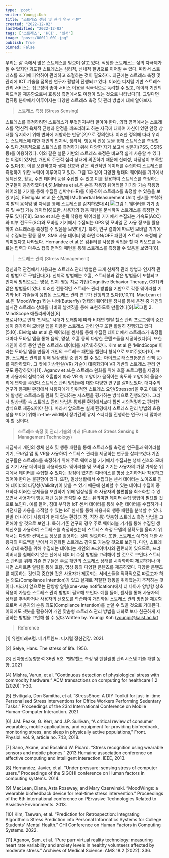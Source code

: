 ```yaml
---
type: 'post'
writer: YoungjiKoh
title: "스트레스 센싱 및 관리 연구 리뷰"
created: "2022-12-02"
lastModified: "2022-12-02"
tags: ['스트레스', 'HCI', '센서']
image: "posts/00011_001.jpg"
publish: True
pinned: False
---
```


우리는 삶 속에서 많은 스트레스를 받으며 살고 있다. 적당한 스트레스는 삶의 자극제가 될 수 있지만 과도한 스트레스는 심리적, 신체적 질병으로 이어질 수 있다. 따라서 스트레스를 조기에 파악하여 관리하고 조절하는 것이 필요하다. 최근에는 스트레스 측정 및 관리에 ICT 기술을 접목한 연구가 활발히 진행되고 있다. 이러한 디지털 기반 스트레스 관리 서비스는 접근성이 좋아 서비스 이용을 적극적으로 독려할 수 있고, 데이터 기반의 피드백을 제공함으로써 효용성 측면에서도 이점이 있는 것으로 나타났다[1]. 그렇다면 컴퓨팅 분야에서 이루어지는 다양한 스트레스 측정 및 관리 방법에 대해 알아보자.  

> 스트레스 측정 (Stress Sensing)

스트레스를 측정하려면 스트레스가 무엇인지부터 알아야 한다. 의학 영역에서는 스트레스를 ‘정신적 육체적 균형과 안정을 깨뜨리려고 하는 자극에 대하여 자신이 있던 안정 상태를 유지하기 위해 변화에 저항하는 반응'[2]으로 정의한다. 이러한 정의에 따라 우리는 스트레스에 대한 개인의 인지적, 생리적, 행동적 반응 등을 통해 스트레스를 측정할 수 있다.전통적으로 스트레스를 측정하기 위해 다양한 자가 보고식 설문지(PSS, CSRS 등)를 이용하였다. 이와 같은 설문 기반의 스트레스 측정은 비교적 쉽게 사용할 수 있다는 이점이 있지만, 개인의 주관적 심리 상태에 의존하기 때문에 신뢰성, 타당성이 부족할 수 있다[3]. 이를 보완하고자 생체 신호와 같은 객관적인 데이터를 수집하여 스트레스를 측정하기 위한 노력이 이루어지고 있다. 그림 1과 같이 다양한 형태의 웨어러블 기기에서 생체신호, 활동, 수면 데이터 등을 수집할 수 있고 이를 활용하여 스트레스를 측정하는 연구들이 등장하였다[4,5].Mishra et al.은 손목 착용형 웨어러블 기기와 가슴 착용형 웨어러블 기기를 통해 수집된 심박수(HR)를 이용하여 스트레스를 측정할 수 있음을 보였고[4], Elvitigala et al.은 신발에 IMU(Inertial Measurement Unit) 센서를 부착하여 발의 움직임 및 자세를 통해 스트레스를 감지하였다[4].![](/posts/00011_001.jpg)그림 1. 웨어러블 기기 종류 및 수집 가능 데이터[6]또한, 사용자의 행동 패턴을 분석하여 스트레스를 측정한 연구도 있다[7,8]. Sano et al.은 손목 착용형 웨어러블 기기에서 수집되는 가속도(ACC)와 피부 전도도(SC)와 모바일 기기에서 수집되는 GPS 및 모바일 폰 사용 정보를 활용하여 스트레스를 측정할 수 있음을 보였다[7]. 특히, 연구 결과에 따르면 모바일 기기에서 수집되는 활동 정보, SMS 사용 데이터 및 화면 ON/OFF 패턴이 스트레스 측정에 유의미했다고 나타났다. Hernandez et al.은 컴퓨터를 사용한 작업을 할 때 키보드를 누르는 압력과 마우스 접촉 면적의 패턴을 통해 스트레스를 측정할 수 있음을 보였다[8].
> 스트레스 관리 (Stress Management)

정신과적 관점에서 사용되는 스트레스 관리 방법은 크게 신체적 관리 방법과 인지적 관리 방법으로 구별된다[3]. 신체적 방법에는 호흡, 스트레칭과 같은 방법들이 포함되고 인지적 방법으로는 명상, 인지-행동 치료 기법(Cognitive Behavior Therapy, CBT)와 같은 방법들이 있다. 이러한 전통적인 스트레스 관리 방법을 기반으로 각종 웨어러블 기기와 IoT 기술들이 융합된 스트레스 관리 연구가 진행되고 있다[9,10,11]. MacLean et al.은 ‘MoodWings'라는 나비(Butterfly) 형태의 웨어러블 장치를 통해 운전 중 개인의 실시간 스트레스 상태를 나비의 날갯짓을 통해 표현하도록 만들었다[9].![](/posts/00011_002.jpg)그림 2. MindScope 애플리케이션[8]  
코로나19로 인해 ‘언택트' 시대가 도래함에 따라 비대면 멘탈 헬스 관리 프로그램의 중요성이 증가하며 모바일 앱을 이용한 스트레스 관리 연구 또한 활발히 진행되고 있다[5,10]. Elvitigala et al.은 웨어러블 센서를 통해 수집된 데이터에서 스트레스가 측정될 때마다 모바일 앱을 통해 음악, 명상, 호흡 등의 다양한 콘텐츠들을 제공하였다[5]. 또한 개인이 하루 동안 받은 스트레스 데이터를 시각화하였다. Kim et al.은 ‘MindScope'이라는 모바일 앱을 만들어 개인의 스트레스 패턴을 캘린더 형식으로 보여주었다[10]. 또한, 스트레스 관리를 위해 일상생활 중 쉽게 할 수 있는 마이크로 태스크(5분간 산책 등)를 제안하였다. 그 밖에 가상현실(VR) 기술이 대중화되며 VR 기반의 스트레스 관리 연구도 등장하였다[11]. Aganov et al.은 스트레스 완화를 위해 호흡 프로그램을 제공하며 사용자의 심박수와 호흡법에 따라 VR 속 고양이가 움직이는 속도와 고양이의 울음소리에 변화를 주었다.스트레스 관리 방법들에 대한 다양한 연구를 살펴보았다. 대다수의 연구가 통제된 환경에서 사용자에게 인위적인 스트레스 요인(Stressor)을 주고 이로 인해 발생한 스트레스를 완화 및 관리하는 시스템을 평가하는 방식으로 진행되었다. 그러나 일상생활 속 스트레스 관리 방법은 통제된 환경에서보다 훨씬 시의적절하고 편리한 방식으로 제공되어야 한다. 따라서 앞으로는 실제 환경에서 스트레스 관리 방법의 효용성을 보이기 위해 in-the-wild에서 장기간의 유저 스터디를 진행하는 연구가 더 많아져야 할 것이다.
> 스트레스 측정 및 관리 기술의 미래 (Future of Stress Sensing & Management Technology)

지금까지 개인의 생체 신호 및 행동 패턴을 통해 스트레스를 측정한 연구들과 웨어러블 기기, 모바일 앱 및 VR을 사용하여 스트레스 관리를 제공하는 연구를 살펴보았다.기존 연구들은 스트레스를 측정하기 위해 주로 웨어러블 기기에서 수집되는 생체 신호와 모바일 기기 사용 데이터를 사용하였다. 웨어러블 및 모바일 기기는 사용자의 가장 가까운 위치에서 데이터를 수집할 수 있다는 장점이 있지만 디바이스를 항상 소지하거나 착용하고 있어야 한다는 불편함이 있다. 또한, 일상생활에서 수집되는 센서 데이터는 노이즈로 인해 데이터의 타당성(Validity)이 낮을 수 있기 때문에 신뢰할 수 있는 데이터 수집이 중요하다.이러한 문제들을 보완하기 위해 일상생활 속 사용자의 불편함을 최소화할 수 있으면서 사용자의 행동 패턴 등을 분석할 수 있는 유의미한 데이터 수집 방법이 필요할 것으로 보인다. 예를 들어, 침대 부착형 IoT 센서 데이터를 통해 수면 데이터를 수집하거나 가전제품 사용을 추적할 수 있는 IoT 센서를 통해 사용자의 행동 패턴을 분석할 수 있다.한발 더 나아가 사용자가 현재 있는 환경(가정, 직장 등) 맞춤형 스트레스 측정 방법을 고민해야 할 것으로 보인다. 특히 기존 연구의 경우 주로 웨어러블 기기를 통해 수집된 생체신호를 사용하여 스트레스를 측정하였는데 스트레스 측정 모델의 정확도를 올리기 위해서는 다양한 컨텍스트 정보를 활용하는 것이 필요하다. 또한, 스트레스 예측에 대한 사용자의 피드백을 받아서 개인화된 스트레스 감지도 가능할 것으로 보인다. 다만, 스트레스 상태 측정을 위해 수집되는 데이터는 개인의 프라이버시와 관련되어 있으므로, 프라이버시를 침해하지 않는 선에서 데이터 수집 방법을 고려해야 할 것으로 보인다.스트레스 관리를 위해 기존 연구들은 주로 개인의 스트레스 상태를 시각화하여 제공하거나 아니면 스마트폰 알림을 통해 호흡, 명상 등의 다양한 콘텐츠를 제공하였다. 다양한 콘텐츠를 제공하는 것만큼 중요한 것은 사용자가 제공되는 서비스들을 적극적으로 따르고자 하는 의도(Compliance Intention)가 있고 실제로 적절한 행동을 취하였는지 추적하는 것이다. 따라서 앞으로는 단방향 알림(one-way notification)에서 더 나아가 양방향 상호작용이 가능한 스트레스 관리 방법이 필요해 보인다. 예를 들어, 센서를 통해 사용자의 상태를 추적하거나 사용자의 선호도를 학습하여 개인화된 스트레스 관리 방법을 제공함으로써 사용자의 순응 의도(Compliance Intention)를 높일 수 있을 것으로 기대된다. 이외에도 챗봇을 활용하여 개인 맞춤형 스트레스 관리 방법을 대화로 보다 친근하게 제공하는 방법을 고안해 볼 수 있다.Written by. Youngji Koh (youngji@kaist.ac.kr)
> Reference

[1] 유엔미래포럼. 메가트렌드: 디지털 정신건강. 2021.

[2] Selye, Hans. The stress of life. 1956.

[3] 전자통신동향분석 36권 5호. ‘멘탈헬스 측정 및 멘탈웰빙 관리시스템 기술 개발 동향. 2021

[4] Mishra, Varun, et al. “Continuous detection of physiological stress with commodity hardware.” ACM transactions on computing for healthcare 1.2 (2020): 1-30.

[5] Elvitigala, Don Samitha, et al. “StressShoe: A DIY Toolkit for just-in-time Personalised Stress Interventions for Office Workers Performing Sedentary Tasks.” Proceedings of the 23rd International Conference on Mobile Human-Computer Interaction. 2021.

[6] J.M. Peake, G. Kerr, and J.P. Sullivan, “A critical review of consumer wearables, mobile applications, and equipment for providing biofeedback, monitoring stress, and sleep in physically active populations,” Front. Physiol. vol. 9, article no. 743, 2018.

[7] Sano, Akane, and Rosalind W. Picard. “Stress recognition using wearable sensors and mobile phones.” 2013 Humaine association conference on affective computing and intelligent interaction. IEEE, 2013.

[8] Hernandez, Javier, et al. “Under pressure: sensing stress of computer users.” Proceedings of the SIGCHI conference on Human factors in computing systems. 2014.

[9] MacLean, Diana, Asta Roseway, and Mary Czerwinski. “MoodWings: a wearable biofeedback device for real-time stress intervention.” Proceedings of the 6th international conference on PErvasive Technologies Related to Assistive Environments. 2013.

[10] Kim, Taewan, et al. “Prediction for Retrospection: Integrating Algorithmic Stress Prediction into Personal Informatics Systems for College Students' Mental Health.” CHI Conference on Human Factors in Computing Systems. 2022.

[11] Aganov, Sam, et al. “Pure purr virtual reality technology: measuring heart rate variability and anxiety levels in healthy volunteers affected by moderate stress.” Archives of Medical Science: AMS 18.2 (2022): 336.  

